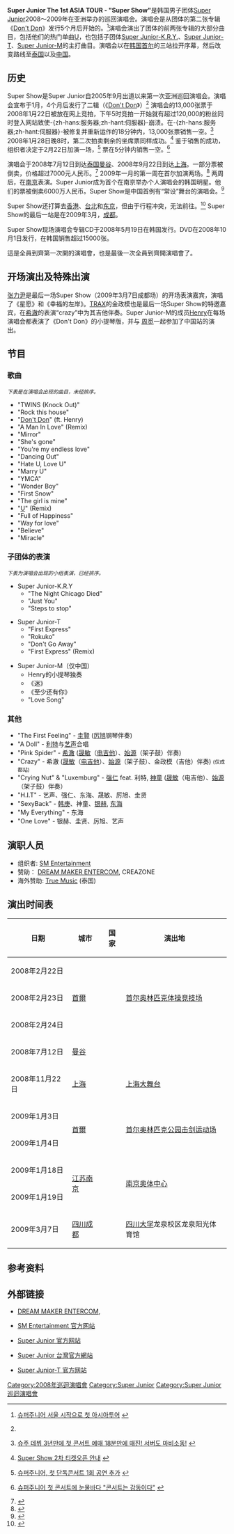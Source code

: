 {{Infobox concert tour
| concert_tour_name = Super Junior首次亚洲巡回演唱会 <br /> "Super Show"
| image             = Supershow.jpg
| image_caption     = 《Super Show》演唱会宣传海报
| artist            = [[Super_Junior|Super Junior]]
| countries         ={{KOR}} '''5'''<br />{{THA}} '''1'''<br />{{CHN}} '''4'''
| album             = 《[[SuperJunior05_(TWINS)|SuperJunior05 (TWINS)]]》<br />《[[Don't_Don|Don't Don]]》
| start_date        = 2008年2月22日
| end_date          = 2009年3月7日
| number_of_legs    = 1
| number_of_shows   = 10
| last_tour         =
| this_tour         = '''''Super Show''''' <br /> (2008/2009)
| next_tour         = ''[[Super_Show_2|Super Show 2]]'' <br /> (2009/2010)
| location          = {{KOR}} 5<br /> {{THA}} 1<br /> {{CHN}} 4<br />
}}

'''Super Junior The 1st ASIA TOUR - "Super Show"'''是韩国男子团体[[Super_Junior|Super Junior]]2008～2009年在亚洲举办的巡回演唱会。演唱会是从团体的第二张专辑《[[Don't_Don|Don't Don]]》发行5个月后开始的。<ref name="tour">{{ko icon}} [http://www.newsen.com/news_view.php?news_uid=197307 슈퍼주니어 서울 시작으로 첫 아시아투어] {{Wayback|url=http://www.newsen.com/news_view.php?news_uid=197307 |date=20081207021506 }}</ref>演唱会演出了团体的前两张专辑的大部分曲目，包括他们的热门单曲[[U_(Super_Junior)|U]]，也包括子团体[[Super_Junior-K.R.Y.|Super Junior-K.R.Y.]]、[[Super_Junior-T|Super Junior-T]]、[[Super_Junior-M|Super Junior-M]]的主打曲目。演唱会以在[[韩国|韩国]][[首尔|首尔]]的三站拉开序幕，然后改变路线至[[泰国|泰国]]以及[[中国|中国]]。

== 历史 ==
Super Show是Super Junior自2005年9月出道以来第一次亚洲巡回演唱会。演唱会宣布于1月，4个月后发行了二辑（《[[Don't_Don|Don't Don]]》）<ref name="tour" /> 演唱会的13,000张票于2008年1月22日被放在网上竞拍，下午5时竞拍一开始就有超过120,000的粉丝同时登入网站致使-{zh-hans:服务器;zh-hant:伺服器}-崩溃。在-{zh-hans:服务器;zh-hant:伺服器}-被修复并重新运作的18分钟内，13,000张票销售一空。<ref name="tickets">{{ko icon}} [http://www.newsen.com/news_view.php?uid=200801230836261002 슈주 데뷔 3년만에 첫 콘서트 예매 18분만에 매진! 서버도 마비소동!] {{Wayback|url=http://www.newsen.com/news_view.php?uid=200801230836261002 |date=20081207043457 }}</ref> 2008年1月28日晚8时，第二次拍卖剩余的坐席票同样成功。<ref>{{ko icon}} [http://kerio.cafe24.com/sj/view.php?id=superj&page=1&sn1=&divpage=7&sn=off&ss=on&sc=off&select_arrange=headnum&desc=asc&no=43124&PHPSESSID=0ec117262f09e555f203332316281854 Super Show 2차 티켓오픈 안내] {{Wayback|url=http://kerio.cafe24.com/sj/view.php?id=superj&page=1&sn1=&divpage=7&sn=off&ss=on&sc=off&select_arrange=headnum&desc=asc&no=43124&PHPSESSID=0ec117262f09e555f203332316281854 |date=20080129092806 }}</ref> 鉴于销售的成功，组织者决定于2月22日加演一场，<ref>{{ko icon}} [http://osen.stoo.com/news/view_02.php?code=220130&gisano=G0802050031 슈퍼주니어, 첫 단독콘서트 1회 공연 추가] {{Wayback|url=http://osen.stoo.com/news/view_02.php?code=220130&gisano=G0802050031 |date=20080207053755 }}</ref> 票在5分钟内销售一空。<ref>{{ko icon}} [http://www.newsen.com/news_view.php?news_uid=208343 슈퍼주니어 첫 콘서트에 눈물바다 "콘서트는 감동이다"] {{Wayback|url=http://www.newsen.com/news_view.php?news_uid=208343 |date=20081207043440 }}</ref> 

演唱会于2008年7月12日到达[[泰国|泰国]][[曼谷|曼谷]]、2008年9月22日到达[[上海|上海]]。一部分票被倒卖，价格超过7000元人民币。<ref name="shanghai">{{cite news | author= | title=SuJu's Shanghai Super Show, tickets resold up to $1,540,000 won | date=2008-11-23 | work=Asiaeconomy | pages=1 | url=http://www.asiaeconomy.co.kr/uhtml/read.jsp?idxno=444659&section=S1N99&section2=S2N600 | accessdate=2008-11-23 | language=ko}}</ref> 2009年一月的第一周在首尔加演两场。<ref name="encore">{{cite news | author= | title=Super Junior, Encore Seoul concert in January | date=2008-11-18 | work=Newsen | pages=1 | url=http://www.newsen.com/news_view.php?uid=200811190851041002&code=100200http://news.media.daum.net/entertain/broadcast/200710/24/yonhap/v18594884.html | accessdate=2008-11-20 | language=ko | archive-date=2008-12-07 | archive-url=https://web.archive.org/web/20081207043528/http://www.newsen.com/news_view.php?uid=200811190851041002&code=100200http%3A%2F%2Fnews.media.daum.net%2Fentertain%2Fbroadcast%2F200710%2F24%2Fyonhap%2Fv18594884.html | dead-url=no }}</ref> 两周后，在[[南京|南京]]表演。Super Junior成为首个在南京举办个人演唱会的韩国明星。他们的票被倒卖6000万人民币。Super Show是中国首例有“常设”舞台的演唱会。<ref name="nanjing">{{cite news | author= | title=Super Junior breaks concert records in Nanjing | date=2008-01-19 | work=Edaily | pages=1 | url=http://spn.edaily.co.kr/entertain/newsRead.asp?sub_cd=EA21&newsid=01108646589559360&DirCode=0010201&curtype=read | accessdate=2009-01-19 | language=ko | deadurl=yes | archiveurl=https://web.archive.org/web/20090120121523/http://spn.edaily.co.kr/entertain/newsRead.asp?sub_cd=EA21&newsid=01108646589559360&DirCode=0010201&curtype=read | archivedate=2009-01-20 }}</ref>

Super Show还打算去[[香港|香港]]、[[台北|台北]]和[[东京|东京]]，但由于行程冲突，无法前往。<ref name="last">{{cite news | author= | title=Super Junior holds encore concert in Seoul | date=2009-01-04 | work=CBS | pages=1 | url=http://www.cbs.co.kr/Nocut/Show.asp?IDX=1028154 | accessdate=2008-01-05 | language=ko | archive-date=2009-01-22 | archive-url=https://web.archive.org/web/20090122175413/http://www.cbs.co.kr/Nocut/Show.asp?IDX=1028154 | dead-url=no }}</ref> Super Show的最后一站是在2009年3月，[[成都|成都]]。

Super Show现场演唱会专辑CD于2008年5月19日在韩国发行。DVD在2008年10月1日发行，在韩国销售超过15000张。

這是全員到齊第一次開的演唱會，也是最後一次全員到齊開演唱會了。

== 开场演出及特殊出演 ==
[[张力尹|张力尹]]是最后一场Super Show（2009年3月7日成都场）的开场表演嘉宾，演唱了《星愿》和《幸福的左岸》。[[TRAX|TRAX]]的金政模也是最后一场Super Show的特邀嘉宾，在[[希澈|希澈]]的表演“crazy”中为其吉他伴奏。Super Junior-M的成员[[刘宪华|Henry]]在每场演唱会都表演了《Don't Don》的小提琴版，并与 [[周觅|周觅]]一起参加了中国站的演出。

== 节目 ==
=== 歌曲 ===
<span style="font-size:smaller;">''下表是在演唱会出现的曲目，未经排序。''</span>

* "TWINS (Knock Out)"
* "Rock this house"
* "[[Don't_Don|Don't Don]]" (ft. Henry)
* "A Man In Love" (Remix)
* "Mirror"
* "She's gone"
* "You're my endless love"
* "Dancing Out"
* "Hate U, Love U"
* "Marry U"
* "YMCA"
* "Wonder Boy"
* "First Snow"
* "The girl is mine"
* "[[U_(Super_Junior)|U]]" (Remix)
* "Full of Happiness"
* "Way for love"
* "Believe"
* "Miracle"

=== 子团体的表演 ===
<span style="font-size:smaller;">''下表为演唱会出现的小组表演，已经排序。''</span>
*Super Junior-K.R.Y
** "The Night Chicago Died"
** "Just You"
** "Steps to stop"

*Super Junior-T
** "First Express"
** "Rokuko"
** "Don't Go Away"
** "First Express" (Remix)

*Super Junior-M（仅中国）
** Henry的小提琴独奏
** 《迷》
** 《至少还有你》
** "Love Song"

=== 其他 ===
* "The First Feeling" - [[圭賢|圭賢]] ([[厉旭|厉旭]]钢琴伴奏)
* "A Doll" - [[利特|利特]]与[[艺声|艺声]]合唱
* "Pink Spider" - [[希澈|希澈]] ([[晟敏|晟敏]]（[[电吉他|电吉他]]）、[[始源|始源]]（架子鼓）伴奏)
* "Crazy" - 希澈 ([[晟敏|晟敏]]（[[电吉他|电吉他]]）、[[始源|始源]]（架子鼓）、金政模（吉他）伴奏) <small>(仅成都站)</small>
* "Crying Nut" & "Luxemburg" - [[强仁|强仁]] feat. 利特, [[神童_(艺人)|神童]] ([[晟敏|晟敏]]（电吉他）、[[始源|始源]]（架子鼓）伴奏）
* "H.I.T" - 艺声、强仁、东海、晟敏、厉旭、圭贤
* "SexyBack" - [[韩庚|韩庚]]、神童、[[银赫|银赫]], [[东海_(艺人)|东海]]
* "My Everything" - 东海
* "One Love" - 银赫、圭贤、厉旭、艺声

== 演职人员 ==
* 组织者: [[SM_Entertainment|SM Entertainment]]
* 赞助： [https://web.archive.org/web/20090525134334/http://www.dment.co.kr/ DREAM MAKER ENTERCOM], CREAZONE
* 海外赞助: [http://www.truemusic.com/ True Music]{{Wayback|url=http://www.truemusic.com/ |date=20090322021141 }} (泰国)

== 演出时间表 ==
{| class="wikitable" width=60%
!日期!!城市!!国家!!演出地
|-
| 2008年2月22日
|rowspan="3"| [[首爾|首爾]]
|rowspan="3"| {{KOR}}
|rowspan="3"| [[首尔奥林匹克体操竞技场|首尔奥林匹克体操竞技场]]
|-
| 2008年2月23日
|-
| 2008年2月24日
|-
| 2008年7月12日
| [[曼谷|曼谷]]
| {{THA}}
| {{lang|en|Impact Arena Muang Thongtani}}
|-
| 2008年11月22日
| [[上海|上海]]
| {{CHN}}
| [[上海大舞台|上海大舞台]]
|-
| 2009年1月3日
|rowspan="2"| [[首爾|首爾]]
|rowspan="2"| {{KOR}}
|rowspan="2"| [[首尔奥林匹克公园击剑运动场|首尔奥林匹克公园击剑运动场]]
|-
| 2009年1月4日
|-
| 2009年1月18日
|rowspan="2"| [[江苏|江苏]][[南京|南京]]
|rowspan="3"| {{CHN}}
|rowspan="2"| [[南京奥体中心|南京奥体中心]]
|-
| 2009年1月19日
|-
| 2009年3月7日
| [[四川|四川]][[成都|成都]]
| [[四川大学|四川大学]]龙泉校区龙泉阳光体育馆
|}

== 参考资料 ==
{{reflist|2}}

== 外部链接 ==
* {{ko icon}} [https://web.archive.org/web/20090525134334/http://www.dment.co.kr/ DREAM MAKER ENTERCOM],
* {{ko icon}} [http://www.smtown.com/ SM Entertainment 官方网站]{{Wayback|url=http://www.smtown.com/ |date=20060424164456 }}
* {{ko icon}} [https://web.archive.org/web/20071116031349/http://superjunior.iple.com/ Super Junior 官方网站]
* {{zh-tw icon}} [http://www.avex.com.tw/superjunior/ Super Junior 台灣官方網站]{{Wayback|url=http://www.avex.com.tw/superjunior/ |date=20090318102958 }}
* {{ko icon}} [https://web.archive.org/web/20071029012348/http://t.super-junior.co.kr/ Super Junior-T 官方网站]

{{Super Junior}}

[[Category:2008年巡迴演唱會|Category:2008年巡迴演唱會]]
[[Category:Super_Junior|Category:Super Junior]]
[[Category:Super_Junior巡迴演唱會|Category:Super Junior巡迴演唱會]]